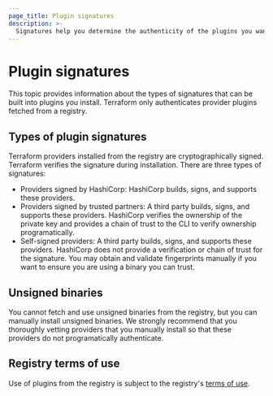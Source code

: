 ```yaml
---
page_title: Plugin signatures 
description: >-
  Signatures help you determine the authenticity of the plugins you want to install. Learn about the types of signatures providers can have on the Terraform registry.
---
```


<!-- THIS PAGED IS LINKED TO IN THE CLI -->

# Plugin signatures

This topic provides information about the types of signatures that can be built into plugins you install. Terraform only authenticates provider plugins fetched from a registry.

## Types of plugin signatures

Terraform providers installed from the registry are cryptographically signed. Terraform verifies the signature during installation. There are three types of signatures:

* Providers signed by HashiCorp: HashiCorp builds, signs, and supports these providers.
* Providers signed by trusted partners: A third party builds, signs, and supports these providers. HashiCorp verifies the ownership of the private key and provides a chain of trust to the CLI to verify ownership programatically.
* Self-signed providers: A third party builds, signs, and supports these providers. HashiCorp does not provide a
  verification or chain of trust for the signature. You may obtain and validate fingerprints manually
  if you want to ensure you are using a binary you can trust.

## Unsigned binaries

You cannot fetch and use unsigned binaries from the registry, but you can manually install unsigned binaries. We strongly recommend that you thoroughly vetting providers that you manually install so that these providers do not programatically authenticate.

## Registry terms of use

Use of plugins from the registry is subject to the registry's [terms of use](https://registry.terraform.io/terms).
